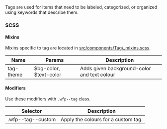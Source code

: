 Tags are used for items that need to be labeled, categorized, or organized using keywords that describe them.

<!--
### Usage with react
```js
import { Tag } from 'cdema_uikit';
```

```js
<Tag className="some-class" type="wfp">
  This is a tag
</Tag>
```
-->

### SCSS

#### Mixins

Mixins specific to tag are located in [src/components/Tag/\_mixins.scss]().

| Name      | Params                 | Description                                 |
| --------- | ---------------------- | ------------------------------------------- |
| tag-theme | $bg-color, $text-color | Adds given background-color and text colour |

#### Modifiers

Use these modifiers with `.wfp--tag` class.

| Selector          | Description                               |
| ----------------- | ----------------------------------------- |
| .wfp--tag--custom | Apply the colours for a custom tag.       |
